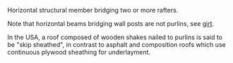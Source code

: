 Horizontal structural member bridging two or more rafters.

Note that horizontal beams bridging wall posts are not purlins, see [[girt]].

In the USA, a roof composed of wooden shakes nailed to purlins is said to be "skip sheathed", in contrast to asphalt and composition roofs which use continuous plywood sheathing for underlayment.